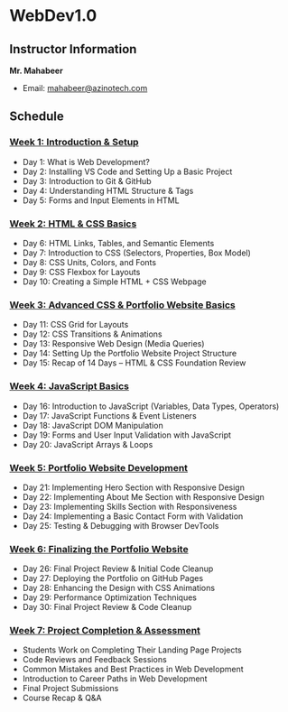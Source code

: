 # WebDev1.0

## Instructor Information

**Mr. Mahabeer**

- Email: [mahabeer@azinotech.com](mailto:mahabeer@azinotech.com)

## Schedule

### [Week 1: Introduction & Setup](/week-1)

- Day 1: What is Web Development?
- Day 2: Installing VS Code and Setting Up a Basic Project
- Day 3: Introduction to Git & GitHub
- Day 4: Understanding HTML Structure & Tags
- Day 5: Forms and Input Elements in HTML

### [Week 2: HTML & CSS Basics](/week-2)

- Day 6: HTML Links, Tables, and Semantic Elements
- Day 7: Introduction to CSS (Selectors, Properties, Box Model)
- Day 8: CSS Units, Colors, and Fonts
- Day 9: CSS Flexbox for Layouts
- Day 10: Creating a Simple HTML + CSS Webpage

### [Week 3: Advanced CSS & Portfolio Website Basics](/week-3)

- Day 11: CSS Grid for Layouts
- Day 12: CSS Transitions & Animations
- Day 13: Responsive Web Design (Media Queries)
- Day 14: Setting Up the Portfolio Website Project Structure
- Day 15: Recap of 14 Days – HTML & CSS Foundation Review

### [Week 4: JavaScript Basics](/week-4)

- Day 16: Introduction to JavaScript (Variables, Data Types, Operators)
- Day 17: JavaScript Functions & Event Listeners
- Day 18: JavaScript DOM Manipulation
- Day 19: Forms and User Input Validation with JavaScript
- Day 20: JavaScript Arrays & Loops

### [Week 5: Portfolio Website Development](/week-5)

- Day 21: Implementing Hero Section with Responsive Design
- Day 22: Implementing About Me Section with Responsive Design
- Day 23: Implementing Skills Section with Responsiveness
- Day 24: Implementing a Basic Contact Form with Validation
- Day 25: Testing & Debugging with Browser DevTools

### [Week 6: Finalizing the Portfolio Website](/week-6)

- Day 26: Final Project Review & Initial Code Cleanup
- Day 27: Deploying the Portfolio on GitHub Pages
- Day 28: Enhancing the Design with CSS Animations
- Day 29: Performance Optimization Techniques
- Day 30: Final Project Review & Code Cleanup

### [Week 7: Project Completion & Assessment](/week-7)

- Students Work on Completing Their Landing Page Projects
- Code Reviews and Feedback Sessions
- Common Mistakes and Best Practices in Web Development
- Introduction to Career Paths in Web Development
- Final Project Submissions
- Course Recap & Q&A
